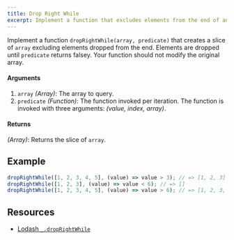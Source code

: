 ```yaml
---
title: Drop Right While
excerpt: Implement a function that excludes elements from the end of an array until the predicate returns false
---
```


Implement a function `dropRightWhile(array, predicate)` that creates a slice of `array` excluding elements dropped from the end. Elements are dropped until `predicate` returns falsey. Your function should not modify the original array.

#### Arguments

1. `array` _(Array)_: The array to query.
1. `predicate` _(Function)_: The function invoked per iteration. The function is invoked with three arguments: _(value, index, array)_.

#### Returns

_(Array)_: Returns the slice of `array`.

## Example

```js
dropRightWhile([1, 2, 3, 4, 5], (value) => value > 3); // => [1, 2, 3]
dropRightWhile([1, 2, 3], (value) => value < 6); // => []
dropRightWhile([1, 2, 3, 4, 5], (value) => value > 6); // => [1, 2, 3, 4, 5]
```

## Resources

- [Lodash `_.dropRightWhile`](https://lodash.com/docs/#dropRightWhile)
